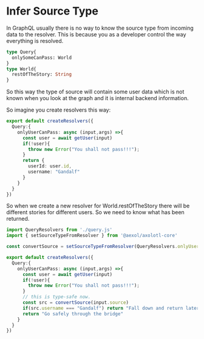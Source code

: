 # Infer Source Type

In GraphQL usually there is no way to know the source type from incoming data to
the resolver. This is because you as a developer control the way everything is
resolved.

```graphql filename="schema.graphql"
type Query{
  onlySomeCanPass: World
}
type World{
  restOfTheStory: String
}
```

So this way the type of source will contain some user data which is not known
when you look at the graph and it is internal backend information.

So imagine you create resolvers this way:

```ts filename="query.ts"
export default createResolvers({
  Query:{
    onlyUserCanPass: async (input,args) =>{
      const user = await getUser(input)
      if(!user){
        throw new Error("You shall not pass!!!");
      }
      return {
        userId: user.id,
        username: "Gandalf"
      }
    }
  }
})
```

So when we create a new resolver for World.restOfTheStory there will be
different stories for different users. So we need to know what has been returned.


```ts filename="world.ts"
import QueryResolvers from './query.js'
import { setSourceTypeFromResolver } from '@aexol/axolotl-core'

const convertSource = setSourceTypeFromResolver(QueryResolvers.onlyUserCanPass)

export default createResolvers({
  Query:{
    onlyUserCanPass: async (input,args) =>{
      const user = await getUser(input)
      if(!user){
        throw new Error("You shall not pass!!!");
      }
      // this is type-safe now.
      const src = convertSource(input.source)
      if(src.username === "Gandalf") return "Fall down and return later"
      return "Go safely through the bridge"
    }
  }
})
```